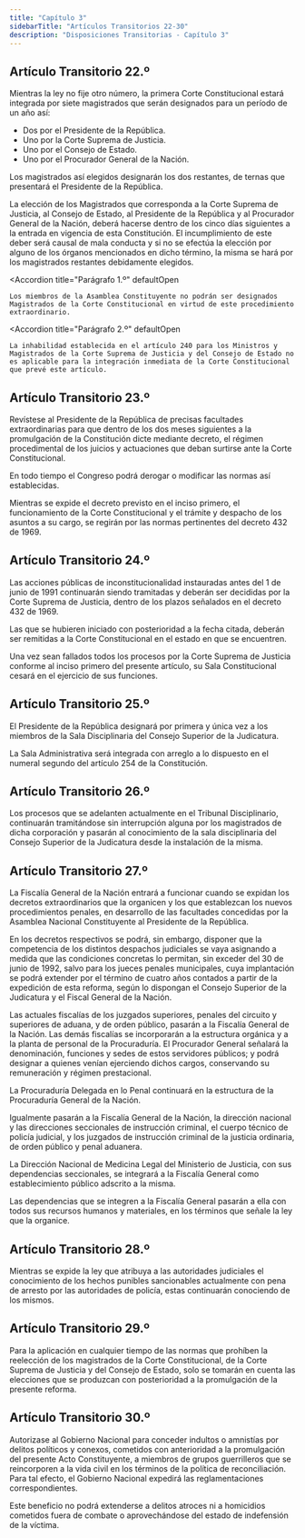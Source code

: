 ```yaml
---
title: "Capítulo 3"
sidebarTitle: "Artículos Transitorios 22-30"
description: "Disposiciones Transitorias - Capítulo 3"
---
```


## Artículo Transitorio 22.º

Mientras la ley no fije otro número, la primera Corte Constitucional estará integrada por siete magistrados que serán designados para un período de un año así:

- Dos por el Presidente de la República.
- Uno por la Corte Suprema de Justicia.
- Uno por el Consejo de Estado.
- Uno por el Procurador General de la Nación.

Los magistrados así elegidos designarán los dos restantes, de ternas que presentará el Presidente de la República.

La elección de los Magistrados que corresponda a la Corte Suprema de Justicia, al Consejo de Estado, al Presidente de la República y al Procurador General de la Nación, deberá hacerse dentro de los cinco días siguientes a la entrada en vigencia de esta Constitución. El incumplimiento de este deber será causal de mala conducta y si no se efectúa la elección por alguno de los órganos mencionados en dicho término, la misma se hará por los magistrados restantes debidamente elegidos.

<Accordion
    title="Parágrafo 1.º"
    defaultOpen
> 
    Los miembros de la Asamblea Constituyente no podrán ser designados Magistrados de la Corte Constitucional en virtud de este procedimiento extraordinario.
</Accordion>

<Accordion
    title="Parágrafo 2.º"
    defaultOpen
> 
    La inhabilidad establecida en el artículo 240 para los Ministros y Magistrados de la Corte Suprema de Justicia y del Consejo de Estado no es aplicable para la integración inmediata de la Corte Constitucional que prevé este artículo.
</Accordion>

## Artículo Transitorio 23.º

Revístese al Presidente de la República de precisas facultades extraordinarias para que dentro de los dos meses siguientes a la promulgación de la Constitución dicte mediante decreto, el régimen procedimental de los juicios y actuaciones que deban surtirse ante la Corte Constitucional.

En todo tiempo el Congreso podrá derogar o modificar las normas así establecidas.

Mientras se expide el decreto previsto en el inciso primero, el funcionamiento de la Corte Constitucional y el trámite y despacho de los asuntos a su cargo, se regirán por las normas pertinentes del decreto 432 de 1969.

## Artículo Transitorio 24.º

Las acciones públicas de inconstitucionalidad instauradas antes del 1 de junio de 1991 continuarán siendo tramitadas y deberán ser decididas por la Corte Suprema de Justicia, dentro de los plazos señalados en el decreto 432 de 1969.

Las que se hubieren iniciado con posterioridad a la fecha citada, deberán ser remitidas a la Corte Constitucional en el estado en que se encuentren.

Una vez sean fallados todos los procesos por la Corte Suprema de Justicia conforme al inciso primero del presente artículo, su Sala Constitucional cesará en el ejercicio de sus funciones.

## Artículo Transitorio 25.º

El Presidente de la República designará por primera y única vez a los miembros de la Sala Disciplinaria del Consejo Superior de la Judicatura.

La Sala Administrativa será integrada con arreglo a lo dispuesto en el numeral segundo del artículo 254 de la Constitución.

## Artículo Transitorio 26.º

Los procesos que se adelanten actualmente en el Tribunal Disciplinario, continuarán tramitándose sin interrupción alguna por los magistrados de dicha corporación y pasarán al conocimiento de la sala disciplinaria del Consejo Superior de la Judicatura desde la instalación de la misma.

## Artículo Transitorio 27.º

La Fiscalía General de la Nación entrará a funcionar cuando se expidan los decretos extraordinarios que la organicen y los que establezcan los nuevos procedimientos penales, en desarrollo de las facultades concedidas por la Asamblea Nacional Constituyente al Presidente de la República.

En los decretos respectivos se podrá, sin embargo, disponer que la competencia de los distintos despachos judiciales se vaya asignando a medida que las condiciones concretas lo permitan, sin exceder del 30 de junio de 1992, salvo para los jueces penales municipales, cuya implantación se podrá extender por el término de cuatro años contados a partir de la expedición de esta reforma, según lo dispongan el Consejo Superior de la Judicatura y el Fiscal General de la Nación.

Las actuales fiscalías de los juzgados superiores, penales del circuito y superiores de aduana, y de orden público, pasarán a la Fiscalía General de la Nación. Las demás fiscalías se incorporarán a la estructura orgánica y a la planta de personal de la Procuraduría. El Procurador General señalará la denominación, funciones y sedes de estos servidores públicos; y podrá designar a quienes venían ejerciendo dichos cargos, conservando su remuneración y régimen prestacional.

La Procuraduría Delegada en lo Penal continuará en la estructura de la Procuraduría General de la Nación.

Igualmente pasarán a la Fiscalía General de la Nación, la dirección nacional y las direcciones seccionales de instrucción criminal, el cuerpo técnico de policía judicial, y los juzgados de instrucción criminal de la justicia ordinaria, de orden público y penal aduanera.

La Dirección Nacional de Medicina Legal del Ministerio de Justicia, con sus dependencias seccionales, se integrará a la Fiscalía General como establecimiento público adscrito a la misma.

Las dependencias que se integren a la Fiscalía General pasarán a ella con todos sus recursos humanos y materiales, en los términos que señale la ley que la organice.

## Artículo Transitorio 28.º

Mientras se expide la ley que atribuya a las autoridades judiciales el conocimiento de los hechos punibles sancionables actualmente con pena de arresto por las autoridades de policía, estas continuarán conociendo de los mismos.

## Artículo Transitorio 29.º

Para la aplicación en cualquier tiempo de las normas que prohíben la reelección de los magistrados de la Corte Constitucional, de la Corte Suprema de Justicia y del Consejo de Estado, solo se tomarán en cuenta las elecciones que se produzcan con posterioridad a la promulgación de la presente reforma.

## Artículo Transitorio 30.º

Autorizase al Gobierno Nacional para conceder indultos o amnistías por delitos políticos y conexos, cometidos con anterioridad a la promulgación del presente Acto Constituyente, a miembros de grupos guerrilleros que se reincorporen a la vida civil en los términos de la política de reconciliación. Para tal efecto, el Gobierno Nacional expedirá las reglamentaciones correspondientes.

Este beneficio no podrá extenderse a delitos atroces ni a homicidios cometidos fuera de combate o aprovechándose del estado de indefensión de la víctima.
